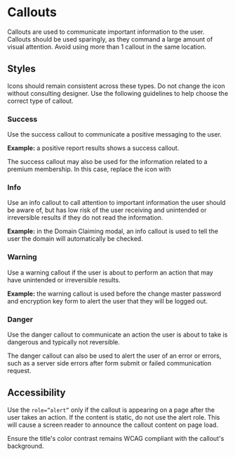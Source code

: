 

<Meta of={stories} />

# Callouts

Callouts are used to communicate important information to the user. Callouts should be used
sparingly, as they command a large amount of visual attention. Avoid using more than 1 callout in
the same location.

## Styles

Icons should remain consistent across these types. Do not change the icon without consulting
designer. Use the following guidelines to help choose the correct type of callout.

### Success

Use the success callout to communicate a positive messaging to the user.

**Example:** a positive report results shows a success callout.

The success callout may also be used for the information related to a premium membership. In this
case, replace the icon with <i class="bwi bwi-star" title="bwi-star" aria-label="bwi-star"></i>

<Story of={stories.Success} />

### Info

Use an info callout to call attention to important information the user should be aware of, but has
low risk of the user receiving and unintended or irreversible results if they do not read the
information.

**Example:** in the Domain Claiming modal, an info callout is used to tell the user the domain will
automatically be checked.

<Story of={stories.Info} />

### Warning

Use a warning callout if the user is about to perform an action that may have unintended or
irreversible results.

**Example:** the warning callout is used before the change master password and encryption key form
to alert the user that they will be logged out.

<Story of={stories.Warning} />

### Danger

Use the danger callout to communicate an action the user is about to take is dangerous and typically
not reversible.

The danger callout can also be used to alert the user of an error or errors, such as a server side
errors after form submit or failed communication request.

<Story of={stories.Danger} />

## Accessibility

Use the `role=”alert”` only if the callout is appearing on a page after the user takes an action. If
the content is static, do not use the alert role. This will cause a screen reader to announce the
callout content on page load.

Ensure the title's color contrast remains WCAG compliant with the callout's background.
